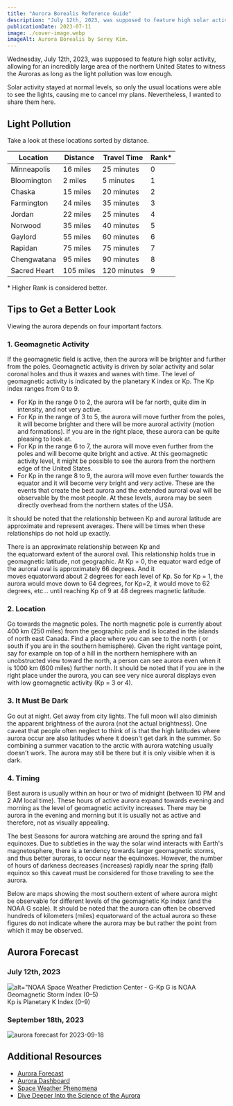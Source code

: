 ```yaml
---
title: "Aurora Borealis Reference Guide"
description: "July 12th, 2023, was supposed to feature high solar activity, allowing for an incredibly large area of the northern United States to witness the Auroras as long as the light pollution was low enough."
publicationDate: 2023-07-11
image: ./cover-image.webp
imageAlt: Aurora Borealis by Serey Kim.
---
```


Wednesday, July 12th, 2023, was supposed to feature high solar activity, allowing for an incredibly large area of the northern United States to witness the Auroras as long as the light pollution was low enough.

Solar activity stayed at normal levels, so only the usual locations were able to see the lights, causing me to cancel my plans. Nevertheless, I wanted to share them here.

## Light Pollution

Take a look at these locations sorted by distance.

<table>
  <thead>
    <tr>
      <th data-label="Location">Location</th>
      <th data-label="Distance">Distance</th>
      <th data-label="Travel Time">Travel Time</th>
      <th data-label="Rank*">Rank*</th>
    </tr>
  </thead>
  <tbody>
    <tr>
      <td data-label="Location">Minneapolis</td>
      <td data-label="Distance">16 miles</td>
      <td data-label="Travel Time">25 minutes</td>
      <td data-label="Rank*">0</td>
    </tr>
    <tr>
      <td data-label="Location">Bloomington</td>
      <td data-label="Distance">2 miles</td>
      <td data-label="Travel Time">5 minutes</td>
      <td data-label="Rank*">1</td>
    </tr>
    <tr>
      <td data-label="Location">Chaska</td>
      <td data-label="Distance">15 miles</td>
      <td data-label="Travel Time">20 minutes</td>
      <td data-label="Rank*">2</td>
    </tr>
    <tr>
      <td data-label="Location">Farmington</td>
      <td data-label="Distance">24 miles</td>
      <td data-label="Travel Time">35 minutes</td>
      <td data-label="Rank*">3</td>
    </tr>
    <tr>
      <td data-label="Location">Jordan</td>
      <td data-label="Distance">22 miles</td>
      <td data-label="Travel Time">25 minutes</td>
      <td data-label="Rank*">4</td>
    </tr>
    <tr>
      <td data-label="Location">Norwood</td>
      <td data-label="Distance">35 miles</td>
      <td data-label="Travel Time">40 minutes</td>
      <td data-label="Rank*">5</td>
    </tr>
    <tr>
      <td data-label="Location">Gaylord</td>
      <td data-label="Distance">55 miles</td>
      <td data-label="Travel Time">60 minutes</td>
      <td data-label="Rank*">6</td>
    </tr>
    <tr>
      <td data-label="Location">Rapidan</td>
      <td data-label="Distance">75 miles</td>
      <td data-label="Travel Time">75 minutes</td>
      <td data-label="Rank*">7</td>
    </tr>
    <tr>
      <td data-label="Location">Chengwatana</td>
      <td data-label="Distance">95 miles</td>
      <td data-label="Travel Time">90 minutes</td>
      <td data-label="Rank*">8</td>
    </tr>
    <tr>
      <td data-label="Location">Sacred Heart</td>
      <td data-label="Distance">105 miles</td>
      <td data-label="Travel Time">120 minutes</td>
      <td data-label="Rank*">9</td>
    </tr>
  </tbody>
</table>

\* Higher Rank is considered better.

## Tips to Get a Better Look

Viewing the aurora depends on four important factors.

### 1. Geomagnetic Activity

If the geomagnetic field is active, then the aurora will be brighter and further from the poles. Geomagnetic activity is driven by solar activity and solar coronal holes and thus it waxes and wanes with time. The level of geomagnetic activity is indicated by the planetary K index or Kp. The Kp index ranges from 0 to 9.

- For Kp in the range 0 to 2, the aurora will be far north, quite dim in intensity, and not very active.
- For Kp in the range of 3 to 5, the aurora will move further from the poles, it will become brighter and there will be more auroral activity (motion and formations). If you are in the right place, these aurora can be quite pleasing to look at.
- For Kp in the range 6 to 7, the aurora will move even further from the poles and will become quite bright and active. At this geomagnetic activity level, it might be possible to see the aurora from the northern edge of the United States.
- For Kp in the range 8 to 9, the aurora will move even further towards the equator and it will become very bright and very active. These are the events that create the best aurora and the extended auroral oval will be observable by the most people. At these levels, aurora may be seen directly overhead from the northern states of the USA.

It should be noted that the relationship between Kp and auroral latitude are approximate and represent averages. There will be times when these relationships do not hold up exactly.

There is an approximate relationship between Kp and the equatorward extent of the auroral oval. This relationship holds true in geomagnetic latitude, not geographic. At Kp = 0, the equator ward edge of the auroral oval is approximately 66 degrees. And it moves equatorward about 2 degrees for each level of Kp. So for Kp = 1, the aurora would move down to 64 degrees, for Kp=2, it would move to 62 degrees, etc… until reaching Kp of 9 at 48 degrees magnetic latitude.

### 2. Location

Go towards the magnetic poles. The north magnetic pole is currently about 400 km (250 miles) from the geographic pole and is located in the islands of north east Canada. Find a place where you can see to the north ( or south if you are in the southern hemisphere). Given the right vantage point, say for example on top of a hill in the northern hemisphere with an unobstructed view toward the north, a person can see aurora even when it is 1000 km (600 miles) further north. It should be noted that if you are in the right place under the aurora, you can see very nice auroral displays even with low geomagnetic activity (Kp = 3 or 4).

### 3. It Must Be Dark

Go out at night. Get away from city lights. The full moon will also diminish the apparent brightness of the aurora (not the actual brightness). One caveat that people often neglect to think of is that the high latitudes where aurora occur are also latitudes where it doesn't get dark in the summer. So combining a summer vacation to the arctic with aurora watching usually doesn't work. The aurora may still be there but it is only visible when it is dark.

### 4. Timing

Best aurora is usually within an hour or two of midnight (between 10 PM and 2 AM local time). These hours of active aurora expand towards evening and morning as the level of geomagnetic activity increases. There may be aurora in the evening and morning but it is usually not as active and therefore, not as visually appealing.

The best Seasons for aurora watching are around the spring and fall equinoxes. Due to subtleties in the way the solar wind interacts with Earth's magnetosphere, there is a tendency towards larger geomagnetic storms, and thus better auroras, to occur near the equinoxes. However, the number of hours of darkness decreases (increases) rapidly near the spring (fall) equinox so this caveat must be considered for those traveling to see the aurora.

Below are maps showing the most southern extent of where aurora might be observable for different levels of the geomagnetic Kp index (and the NOAA G scale). It should be noted that the aurora can often be observed hundreds of kilometers (miles) equatorward of the actual aurora so these figures do not indicate where the aurora may be but rather the point from which it may be observed.

## Aurora Forecast

### July 12th, 2023

![alt="NOAA Space Weather Prediction Center - G-Kp](aurora-1.webp)
G is NOAA Geomagnetic Storm Index (0–5)  
Kp is Planetary K Index (0–9)

### September 18th, 2023

![aurora forecast for 2023-09-18](aurora-2.webp)

## Additional Resources

- [Aurora Forecast](https://www.gi.alaska.edu/monitors/aurora-forecast)
- [Aurora Dashboard](https://www.swpc.noaa.gov/content/aurora-dashboard-experimental)
- [Space Weather Phenomena](https://www.swpc.noaa.gov/phenomena)
- [Dive Deeper Into the Science of the Aurora](https://www.swpc.noaa.gov/content/aurora-tutorial)
